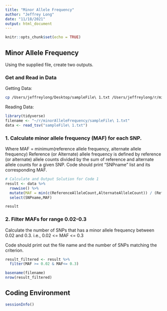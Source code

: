 ```yaml
---
title: "Minor Allele Frequency"
author: "Jeffrey Long"
date: "11/18/2021"
output: html_document
---
```


```r
knitr::opts_chunk$set(echo = TRUE)
```


## Minor Allele Frequency

Using the supplied file, create two outputs.


### Get and Read in Data

Getting Data:

```bash
cp /Users/jeffreylong/Desktop/sampleFile\ 1.txt /Users/jeffreylong/r/minorAlleleFrequency/sampleFile\ 1.txt
```

Reading Data:

```r
library(tidyverse)
filename <- "~/r/minorAlleleFrequency/sampleFile\ 1.txt"
data <- read_tsv("sampleFile\ 1.txt")
```

### 1. Calculate minor allele frequency (MAF) for each SNP.

Where MAF = minimum(reference allele frequency, alternate allele frequency) 
Reference (or Alternate) allele frequency is defined by 
reference (or alternate) allele counts divided by the 
sum of reference and alternate allele counts for a given SNP. 
Code should print “SNPname” list and its corresponding MAF. 


```r
# Calculate and Output Solution for Code 1
result <- data %>%
  rowwise() %>%
  mutate(MAF = min(c(ReferenceAlleleCount,AlternateAlleleCount)) / (ReferenceAlleleCount+AlternateAlleleCount)) %>%
  select(SNPname,MAF)

result
```

### 2. Filter MAFs for range 0.02-0.3

Calculate the number of SNPs that has a minor allele 
frequency between 0.02 and 0.3. i.e., 0.02 <= MAF <= 0.3

Code should print out the file name and the number of SNPs 
matching the criterion.


```r
result_filtered <- result %>%
  filter(MAF >= 0.02 & MAF<= 0.3)

basename(filename)
nrow(result_filtered)
```


## Coding Environment
```r
sessionInfo()
```
